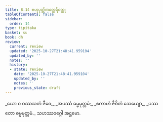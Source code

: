 ```yaml
---
title: 8.14 ဗဟုပုတ္တိကတ္ထေရီဝတ္ထု
tableOfContents: false
sidebar:
  order: 14
type: tipitaka
basket: su
book: dh
review:
  current: review
  updated: '2025-10-27T21:48:41.959104'
  updated_by: ''
  notes: ''
  history:
  - state: review
    date: '2025-10-27T21:48:41.959104'
    updated_by: ''
    notes: ''
    previous_state: draft
---
```



<ReviewStatus review={frontmatter.review} showDetails={true} />

<HypothesisAnnotation frontmatter={frontmatter} />

<DynamicBreadcrumb />

<Division number="115" book="dh" e="ch" v="18" p="30">

<Paragraph number="123" type="verses" book="dh">
_ယော စ ဝဿသတံ ဇီဝေ,_  
_အပဿံ ဓမ္မမုတ္တမံ;_  
_ဧကာဟံ ဇီဝိတံ သေယျော,_  
_ပဿတော ဓမ္မမုတ္တမံ._  


</Paragraph>
</Division>

<Paragraph number="124" type="center" book="dh">
သဟဿဝဂ္ဂေါ အဋ္ဌမော.
</Paragraph>